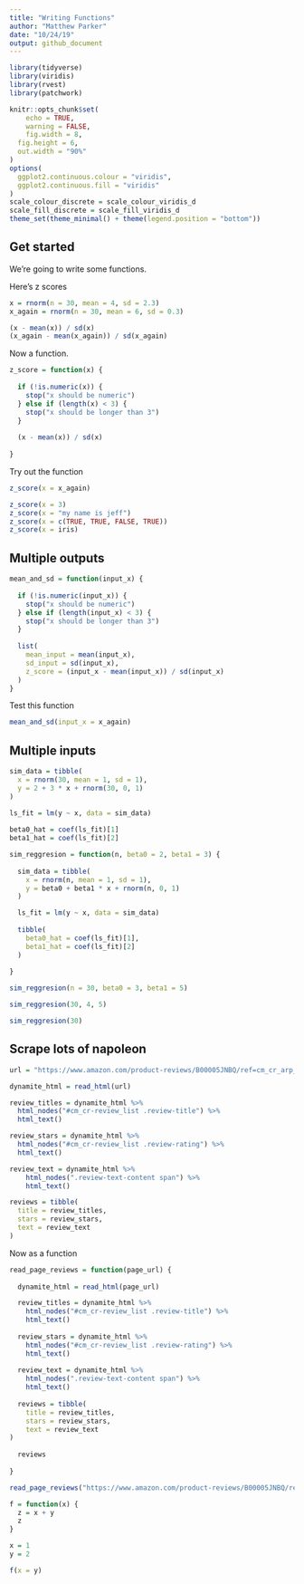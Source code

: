 ```yaml
---
title: "Writing Functions"
author: "Matthew Parker"
date: "10/24/19"
output: github_document
---
```



```r
library(tidyverse)
library(viridis)
library(rvest)
library(patchwork)

knitr::opts_chunk$set(
	echo = TRUE,
	warning = FALSE,
	fig.width = 8, 
  fig.height = 6,
  out.width = "90%"
)
options(
  ggplot2.continuous.colour = "viridis",
  ggplot2.continuous.fill = "viridis"
)
scale_colour_discrete = scale_colour_viridis_d
scale_fill_discrete = scale_fill_viridis_d
theme_set(theme_minimal() + theme(legend.position = "bottom"))
```


## Get started

We're going to write some functions.

Here's z scores
```r
x = rnorm(n = 30, mean = 4, sd = 2.3)
x_again = rnorm(n = 30, mean = 6, sd = 0.3)

(x - mean(x)) / sd(x)
(x_again - mean(x_again)) / sd(x_again)
```

Now a function.

```r
z_score = function(x) {
  
  if (!is.numeric(x)) {
    stop("x should be numeric")
  } else if (length(x) < 3) {
    stop("x should be longer than 3")
  }
  
  (x - mean(x)) / sd(x)
  
}
```

Try out the function

```r
z_score(x = x_again)

z_score(x = 3)
z_score(x = "my name is jeff")
z_score(x = c(TRUE, TRUE, FALSE, TRUE))
z_score(x = iris)
```

## Multiple outputs

```r
mean_and_sd = function(input_x) {
  
  if (!is.numeric(input_x)) {
    stop("x should be numeric")
  } else if (length(input_x) < 3) {
    stop("x should be longer than 3")
  }
  
  list(
    mean_input = mean(input_x),
    sd_input = sd(input_x),
    z_score = (input_x - mean(input_x)) / sd(input_x)
  )
}
```

Test this function

```r
mean_and_sd(input_x = x_again)
```


## Multiple inputs

```r
sim_data = tibble(
  x = rnorm(30, mean = 1, sd = 1),
  y = 2 + 3 * x + rnorm(30, 0, 1)
)

ls_fit = lm(y ~ x, data = sim_data)
  
beta0_hat = coef(ls_fit)[1]
beta1_hat = coef(ls_fit)[2]
```

```r
sim_reggresion = function(n, beta0 = 2, beta1 = 3) {
  
  sim_data = tibble(
    x = rnorm(n, mean = 1, sd = 1),
    y = beta0 + beta1 * x + rnorm(n, 0, 1)
  )

  ls_fit = lm(y ~ x, data = sim_data)
  
  tibble(
    beta0_hat = coef(ls_fit)[1],
    beta1_hat = coef(ls_fit)[2]
  )
  
}

sim_reggresion(n = 30, beta0 = 3, beta1 = 5)

sim_reggresion(30, 4, 5)

sim_reggresion(30)
```


## Scrape lots of napoleon

```r
url = "https://www.amazon.com/product-reviews/B00005JNBQ/ref=cm_cr_arp_d_viewopt_rvwer?ie=UTF8&reviewerType=avp_only_reviews&sortBy=recent&pageNumber=1"

dynamite_html = read_html(url)

review_titles = dynamite_html %>%
  html_nodes("#cm_cr-review_list .review-title") %>%
  html_text()

review_stars = dynamite_html %>%
  html_nodes("#cm_cr-review_list .review-rating") %>%
  html_text()

review_text = dynamite_html %>%
    html_nodes(".review-text-content span") %>%
    html_text()

reviews = tibble(
  title = review_titles,
  stars = review_stars,
  text = review_text
)
```

Now as a function

```r
read_page_reviews = function(page_url) {
  
  dynamite_html = read_html(page_url)

  review_titles = dynamite_html %>%
    html_nodes("#cm_cr-review_list .review-title") %>%
    html_text()
  
  review_stars = dynamite_html %>%
    html_nodes("#cm_cr-review_list .review-rating") %>%
    html_text()
  
  review_text = dynamite_html %>%
    html_nodes(".review-text-content span") %>%
    html_text()
  
  reviews = tibble(
    title = review_titles,
    stars = review_stars,
    text = review_text
)
 
  reviews
   
}
```

```r
read_page_reviews("https://www.amazon.com/product-reviews/B00005JNBQ/ref=cm_cr_arp_d_viewopt_rvwer?ie=UTF8&reviewerType=avp_only_reviews&sortBy=recent&pageNumber=5")
```



```r
f = function(x) {
  z = x + y
  z
}

x = 1
y = 2

f(x = y)
```



